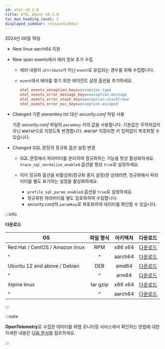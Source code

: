 ```yaml
---
id: otel-v0_2_0
title: OTEL Agent v0.2.0
toc_max_heading_level: 2
displayed_sidebar: releaseSidebar
---
```


2024년 06월 19일

- <Status>New</Status> linux aarch64 지원

- <Status>New</Status> span events에서 에러 정보 추가 수집

  - 에러 내용이 `attribute`가 아닌 `event`로 유입되는 경우를 위해 수집합니다.
  
  - `event`에서 에러를 찾기 위한 에이전트 설정 옵션을 추가하세요.

    ```ini title="whatap.conf"
    otel_events_exception_keys=exception.type
    otel_events_error_message_keys=exception.message
    otel_events_error_stack_keys=exception.stacktrace
    otel_events_error_esc_keys=exception.escaped
    ```

- <Status>Changed</Status> 기존 *paramkey.txt* 대신 *security.conf* 파일 사용

  기존 *security.conf* 파일의 `paramkey` 키의 값을 사용합니다. 기본값은 무작위값이 아닌 `WHATAP`으로 지정도록 변경합니다. `WHATAP` 지정되면 키 입력없이 복호화할 수 있습니다.

- <Status>Changed</Status> SQL 문장의 정규화 옵션 설정 변경

  - SQL 문장에서 파라미터를 분리하여 정규화하는 기능을 항상 활성화하세요. `trace_sql_normalize_enabled` 옵션을 항상 `true`로 설정하세요.

  - 이미 정규화 옵션을 비활성화(정규화 중지 설정)한 상태라면, 정규화해서 파라미터를 별도 표기하는 설정을 활성화하세요.

    - `profile_sql_param_enabled` 옵션을 `true`로 설정하세요.
    - 정규화된 파라미터를 별도 암호화하여 수집합니다.
    - *security.conf*의 `paramkey`로 복호화하여 데이터를 확인할 수 있습니다.

:::info

**다운로드**

| OS | 파일 형식 | 아키텍처 | 다운로드 |
| - | :-: | :-: | :-: |
| Red Hat / CentOS / Amazon linux | RPM | x86 x64 | [다운로드](https://repo.whatap.io/centos/6/x86_64/whatap-otel-0.2-0.x86_64.rpm) |
| \^ | \^ | aarch64 | [다운로드](https://repo.whatap.io/centos/7/aarch64/whatap-otel-0.2-0.aarch64.rpm) |
| Ubuntu 12 and above / Debian | DEB | amd64 | [다운로드](https://repo.whatap.io/debian/unstable/whatap-otel_0.2.0_amd64.deb) |
| \^ | \^ | arm64 | [다운로드](https://repo.whatap.io/debian/unstable/whatap-otel_.2.0_arm64.deb) |
| Alpine linux | tar gzip | x86 x64 | [다운로드](https://repo.whatap.io/alpine/x86_64/whatap-otel-0.2.0.tar.gz) |
| \^ | \^ | aarch64 | [다운로드](https://repo.whatap.io/alpine/aarch64/whatap-otel-0.2.0.tar.gz) |

:::

:::note

**OpenTelemetry**로 수집한 데이터를 와탭 모니터링 서비스에서 확인하는 방법에 대한 자세한 내용은 [다음 문서](../../opentelemetry/introduction)를 참조하세요.

:::
